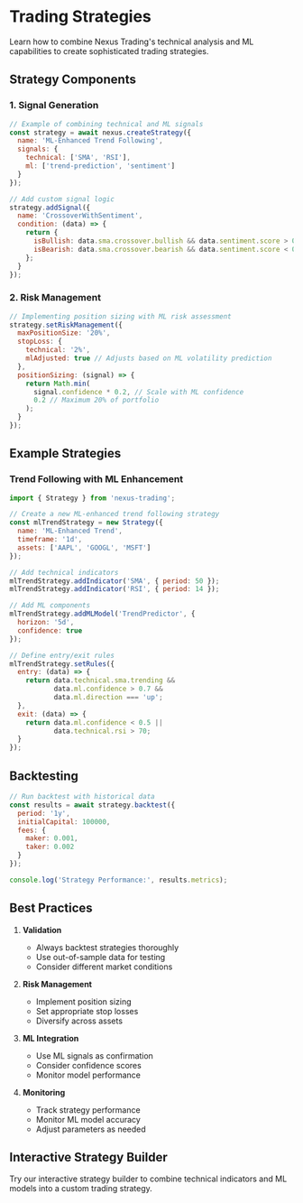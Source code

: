 # Trading Strategies

Learn how to combine Nexus Trading's technical analysis and ML capabilities to create sophisticated trading strategies.

## Strategy Components

### 1. Signal Generation

```javascript
// Example of combining technical and ML signals
const strategy = await nexus.createStrategy({
  name: 'ML-Enhanced Trend Following',
  signals: {
    technical: ['SMA', 'RSI'],
    ml: ['trend-prediction', 'sentiment']
  }
});

// Add custom signal logic
strategy.addSignal({
  name: 'CrossoverWithSentiment',
  condition: (data) => {
    return {
      isBullish: data.sma.crossover.bullish && data.sentiment.score > 0.6,
      isBearish: data.sma.crossover.bearish && data.sentiment.score < 0.4
    };
  }
});
```

### 2. Risk Management

```javascript
// Implementing position sizing with ML risk assessment
strategy.setRiskManagement({
  maxPositionSize: '20%',
  stopLoss: {
    technical: '2%',
    mlAdjusted: true // Adjusts based on ML volatility prediction
  },
  positionSizing: (signal) => {
    return Math.min(
      signal.confidence * 0.2, // Scale with ML confidence
      0.2 // Maximum 20% of portfolio
    );
  }
});
```

## Example Strategies

### Trend Following with ML Enhancement

```javascript
import { Strategy } from 'nexus-trading';

// Create a new ML-enhanced trend following strategy
const mlTrendStrategy = new Strategy({
  name: 'ML-Enhanced Trend',
  timeframe: '1d',
  assets: ['AAPL', 'GOOGL', 'MSFT']
});

// Add technical indicators
mlTrendStrategy.addIndicator('SMA', { period: 50 });
mlTrendStrategy.addIndicator('RSI', { period: 14 });

// Add ML components
mlTrendStrategy.addMLModel('TrendPredictor', {
  horizon: '5d',
  confidence: true
});

// Define entry/exit rules
mlTrendStrategy.setRules({
  entry: (data) => {
    return data.technical.sma.trending &&
           data.ml.confidence > 0.7 &&
           data.ml.direction === 'up';
  },
  exit: (data) => {
    return data.ml.confidence < 0.5 ||
           data.technical.rsi > 70;
  }
});
```

## Backtesting

```javascript
// Run backtest with historical data
const results = await strategy.backtest({
  period: '1y',
  initialCapital: 100000,
  fees: {
    maker: 0.001,
    taker: 0.002
  }
});

console.log('Strategy Performance:', results.metrics);
```

## Best Practices

1. **Validation**
   - Always backtest strategies thoroughly
   - Use out-of-sample data for testing
   - Consider different market conditions

2. **Risk Management**
   - Implement position sizing
   - Set appropriate stop losses
   - Diversify across assets

3. **ML Integration**
   - Use ML signals as confirmation
   - Consider confidence scores
   - Monitor model performance

4. **Monitoring**
   - Track strategy performance
   - Monitor ML model accuracy
   - Adjust parameters as needed

## Interactive Strategy Builder


<StrategyBuilder />

Try our interactive strategy builder to combine technical indicators and ML models into a custom trading strategy.
